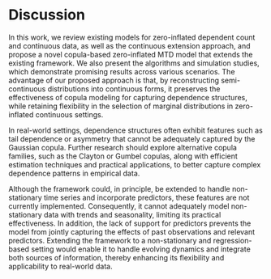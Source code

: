 # Discussion {#sec-ch2-discussion}

In this work, we review existing models for zero-inflated dependent count and continuous data, as well as the continuous extension approach, and propose a novel copula-based zero-inflated MTD model that extends the existing framework. We also present the algorithms and simulation studies, which demonstrate promising results across various scenarios. The advantage of our proposed approach is that, by reconstructing semi-continuous distributions into continuous forms, it preserves the effectiveness of copula modeling for capturing dependence structures, while retaining flexibility in the selection of marginal distributions in zero-inflated continuous settings. 

In real-world settings, dependence structures often exhibit features such as tail dependence or asymmetry that cannot be adequately captured by the Gaussian copula. Further research should explore alternative copula families, such as the Clayton or Gumbel copulas, along with efficient estimation techniques and practical applications, to better capture complex dependence patterns in empirical data. 

Although the framework could, in principle, be extended to handle non-stationary time series and incorporate predictors, these features are not currently implemented. Consequently, it cannot adequately model non-stationary data with trends and seasonality, limiting its practical effectiveness. In addition, the lack of support for predictors prevents the model from jointly capturing the effects of past observations and relevant predictors. Extending the framework to a non-stationary and regression-based setting would enable it to handle evolving dynamics and integrate both sources of information, thereby enhancing its flexibility and applicability to real-world data. 